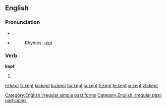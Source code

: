 ==English==

{{rank|fire|lost|human|381|kept|business|mean|manner}}

===Pronunciation===
*{{IPA|/ˈkɛpt/}}, {{SAMPA|/"kEpt/}}
*{{audio|en-us-kept.ogg|Audio (US)}}
*:Rhymes: [[Rhymes:English:-ɛpt|-ɛpt]]

===Verb===
'''kept'''
# {{past of|[[keep]]}}

[[Category:English irregular simple past forms]]
[[Category:English irregular past participles]]

[[el:kept]]
[[fr:kept]]
[[ko:kept]]
[[ku:kept]]
[[hu:kept]]
[[ja:kept]]
[[fi:kept]]
[[te:kept]]
[[vi:kept]]
[[zh:kept]]